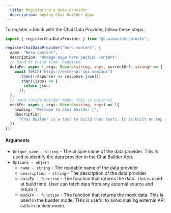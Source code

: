 ```yaml
---
  title: Registering a data provider
  description: Deploy Chai Builder Apps
---
```


To register a block with the Chai Data Provider, follow these steps.


```typescript
import { registerChaiDataProvider } from "@chaibuilder/blocks";

registerChaiDataProvider("hero_content", {
  name: "Hero Content",
  description: "Homage page hero section content",
  // Used at build time. Required
  dataFn: async (_args: Record<string, any>, currentUrl: string) => {
    await fetch("https://external-api.com/api")
      .then((response) => response.json())
      .then((json) => {
        return json;
      });
  },
  // used inside builder mode. This is optional
  mockFn: async (_args: Record<string, any>) => ({
    heading: "Welcome to Chai Builder 🚀",
    description:
      "Chai Builder is a tool to build chai tests. It is built on top of Chai and Chai Builder Blocks.",
  })
});


```

#### Arguments

- `Unique name - string` - The unique name of the data provider. This is used to identify the data provider in the Chai Builder App.
- `Options - object`
  - `name - string` - The readable name of the data provider
  - `description - string` - The description of the data provider
  - `dataFn - function` - The function that returns the data. This is used at build time. User can fetch data from any external source and return it.
  - `mockFn - function` - The function that returns the mock data. This is used in the builder mode. THis is useful to avoid making external API calls in builder mode.